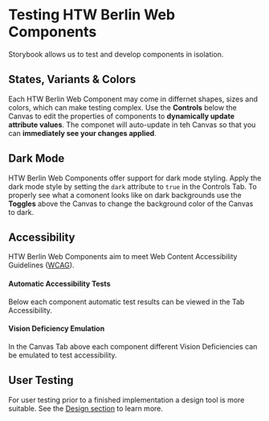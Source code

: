 
<Meta title="Testing"></Meta>

<htw-berlin-logo size="m" color="orange"></htw-berlin-logo>

# Testing HTW Berlin Web Components

Storybook allows us to test and develop components in isolation.

## States, Variants & Colors

Each HTW Berlin Web Component may come in differnet shapes, sizes and colors, which can make testing complex.
Use the **Controls** below the Canvas to edit the properties of components to **dynamically update attribute values**.
The componet will auto-update in teh Canvas so that you can **immediately see your changes applied**.

## Dark Mode

HTW Berlin Web Components offer support for dark mode styling. Apply the dark mode style by setting the `dark` attribute to `true` in the Controls Tab.
To properly see what a comonent looks like on dark backgrounds use the **Toggles** above the Canvas to change the background color of the Canvas to dark.

## Accessibility

HTW Berlin Web Components aim to meet Web Content Accessibility Guidelines ([WCAG](https://www.w3.org/WAI/standards-guidelines/wcag/)).

#### Automatic Accessibility Tests

Below each component automatic test results can be viewed in the Tab Accessibility.

#### Vision Deficiency Emulation

In the Canvas Tab above each component different Vision Deficiencies can be emulated to test accessibility.

## User Testing

For user testing prior to a finished implementation a design tool is more suitable. See the [Design section](../?path=/story/design--page) to learn more.
